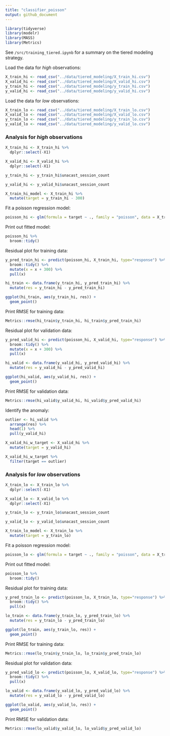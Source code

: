 ```yaml
---
title: "classifier_poisson"
output: github_document
---
```


```r
library(tidyverse)
library(modelr)
library(MASS)
library(Metrics)
```

See `/src/training_tiered.ipynb` for a summary on the tiered modeling strategy.

Load the data for *high* observations:

``` r
X_train_hi <- read_csv("../data/tiered_modeling/X_train_hi.csv")
X_valid_hi <- read_csv("../data/tiered_modeling/X_valid_hi.csv")
y_train_hi <- read_csv("../data/tiered_modeling/y_train_hi.csv")
y_valid_hi <- read_csv("../data/tiered_modeling/y_valid_hi.csv")
```

Load the data for *low* observations:
``` r
X_train_lo <- read_csv("../data/tiered_modeling/X_train_lo.csv")
X_valid_lo <- read_csv("../data/tiered_modeling/X_valid_lo.csv")
y_train_lo <- read_csv("../data/tiered_modeling/y_train_lo.csv")
y_valid_lo <- read_csv("../data/tiered_modeling/y_valid_lo.csv")
```

### Analysis for *high* observations

```r
X_train_hi <- X_train_hi %>%
  dplyr::select(-X1)

X_valid_hi <- X_valid_hi %>%
  dplyr::select(-X1)

y_train_hi <- y_train_hi$unacast_session_count

y_valid_hi <- y_valid_hi$unacast_session_count

X_train_hi_model <- X_train_hi %>%
  mutate(target = y_train_hi - 300)
```

Fit a poisson regression model:
``` r
poisson_hi <- glm(formula = target ~ ., family = "poisson", data = X_train_hi_model)
```

Print out fitted model:

``` r
poisson_hi %>%
  broom::tidy()
```

Residual plot for training data:
```r
y_pred_train_hi <- predict(poisson_hi, X_train_hi, type="response") %>%
  broom::tidy() %>%
  mutate(x = x + 300) %>%
  pull(x)

hi_train <- data.frame(y_train_hi, y_pred_train_hi) %>%
  mutate(res = y_train_hi - y_pred_train_hi)

ggplot(hi_train, aes(y_train_hi, res)) + 
  geom_point()
```

Print RMSE for training data:
```r
Metrics::rmse(hi_train$y_train_hi, hi_train$y_pred_train_hi)
```

Residual plot for validation data: 
``` r
y_pred_valid_hi <- predict(poisson_hi, X_valid_hi, type="response") %>%
  broom::tidy() %>%
  mutate(x = x + 300) %>%
  pull(x)

hi_valid <- data.frame(y_valid_hi, y_pred_valid_hi) %>%
  mutate(res = y_valid_hi - y_pred_valid_hi)

ggplot(hi_valid, aes(y_valid_hi, res)) + 
  geom_point()
```

Print RMSE for validation data:
```r
Metrics::rmse(hi_valid$y_valid_hi, hi_valid$y_pred_valid_hi)
```

Identify the anomaly:
``` r
outlier <- hi_valid %>%
  arrange(res) %>%
  head(1) %>%
  pull(y_valid_hi)

X_valid_hi_w_target <- X_valid_hi %>%
  mutate(target = y_valid_hi) 

X_valid_hi_w_target %>%
  filter(target == outlier)
```

### Analysis for *low* observations

```r
X_train_lo <- X_train_lo %>%
  dplyr::select(-X1)

X_valid_lo <- X_valid_lo %>%
  dplyr::select(-X1)

y_train_lo <- y_train_lo$unacast_session_count

y_valid_lo <- y_valid_lo$unacast_session_count

X_train_lo_model <- X_train_lo %>%
  mutate(target = y_train_lo)
```

Fit a poisson regression model:
``` r
poisson_lo <- glm(formula = target ~ ., family = "poisson", data = X_train_lo_model)
```

Print out fitted model:

``` r
poisson_lo %>%
  broom::tidy()
```

Residual plot for training data:
```r
y_pred_train_lo <- predict(poisson_lo, X_train_lo, type="response") %>%
  broom::tidy() %>%
  pull(x)

lo_train <- data.frame(y_train_lo, y_pred_train_lo) %>%
  mutate(res = y_train_lo - y_pred_train_lo)

ggplot(lo_train, aes(y_train_lo, res)) + 
  geom_point()
```

Print RMSE for training data:
```r
Metrics::rmse(lo_train$y_train_lo, lo_train$y_pred_train_lo)
```

Residual plot for validation data: 
``` r
y_pred_valid_lo <- predict(poisson_lo, X_valid_lo, type="response") %>%
  broom::tidy() %>%
  pull(x)

lo_valid <- data.frame(y_valid_lo, y_pred_valid_lo) %>%
  mutate(res = y_valid_lo - y_pred_valid_lo)

ggplot(lo_valid, aes(y_valid_lo, res)) + 
  geom_point()
```

Print RMSE for validation data:
```r
Metrics::rmse(lo_valid$y_valid_lo, lo_valid$y_pred_valid_lo)
```